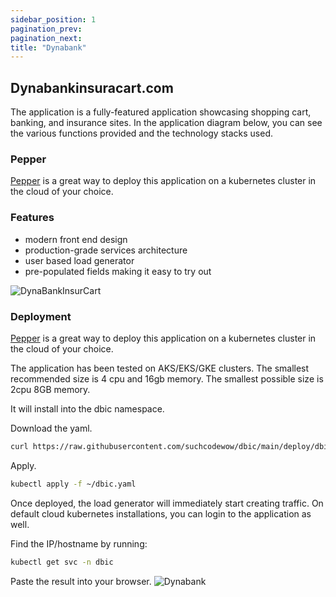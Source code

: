 ```yaml
---
sidebar_position: 1
pagination_prev:
pagination_next:
title: "Dynabank"
---
```


## Dynabankinsuracart.com

The application is a fully-featured application showcasing shopping cart, banking, and insurance sites. In the application diagram below, you can see the various functions provided and the technology stacks used.

### Pepper

[Pepper](/docs/pepper) is a great way to deploy this application on a kubernetes cluster in the cloud of your choice.

### Features

- modern front end design
- production-grade services architecture
- user based load generator
- pre-populated fields making it easy to try out

![DynaBankInsurCart](/img/DynaBankInsuraCart.png)

### Deployment

[Pepper](/docs/pepper) is a great way to deploy this application on a kubernetes cluster in the cloud of your choice.

The application has been tested on AKS/EKS/GKE clusters. The smallest recommended size is 4 cpu and 16gb memory. The smallest possible size is 2cpu 8GB memory.

It will install into the dbic namespace.

Download the yaml.

```bash
curl https://raw.githubusercontent.com/suchcodewow/dbic/main/deploy/dbic.yaml > ~/dbic.yaml
```

Apply.

```bash
kubectl apply -f ~/dbic.yaml
```

Once deployed, the load generator will immediately start creating traffic. On default cloud kubernetes installations, you can login to the application as well.

Find the IP/hostname by running:

```bash
kubectl get svc -n dbic
```

Paste the result into your browser.
![Dynabank](/img/dynabank.jpg)
